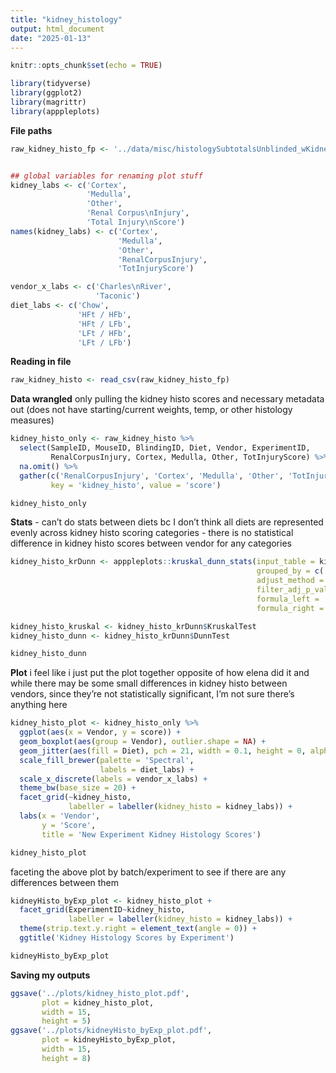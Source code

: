 ```yaml
---
title: "kidney_histology"
output: html_document
date: "2025-01-13"
---
```


```r
knitr::opts_chunk$set(echo = TRUE)
```

```r
library(tidyverse)
library(ggplot2)
library(magrittr)
library(apppleplots)
```

**File paths**
```r
raw_kidney_histo_fp <- '../data/misc/histologySubtotalsUnblinded_wKidney.csv'


## global variables for renaming plot stuff
kidney_labs <- c('Cortex',
                 'Medulla',
                 'Other',
                 'Renal Corpus\nInjury',
                 'Total Injury\nScore')
names(kidney_labs) <- c('Cortex',
                        'Medulla',
                        'Other',
                        'RenalCorpusInjury',
                        'TotInjuryScore')

vendor_x_labs <- c('Charles\nRiver',
                   'Taconic')
diet_labs <- c('Chow',
               'HFt / HFb',
               'HFt / LFb',
               'LFt / HFb',
               'LFt / LFb')
```

**Reading in file**
```r
raw_kidney_histo <- read_csv(raw_kidney_histo_fp)
```

**Data wrangled**
only pulling the kidney histo scores and necessary metadata out (does not have starting/current weights, temp, or other histology measures)
```r
kidney_histo_only <- raw_kidney_histo %>% 
  select(SampleID, MouseID, BlindingID, Diet, Vendor, ExperimentID, 
         RenalCorpusInjury, Cortex, Medulla, Other, TotInjuryScore) %>% 
  na.omit() %>% 
  gather(c('RenalCorpusInjury', 'Cortex', 'Medulla', 'Other', 'TotInjuryScore'), 
         key = 'kidney_histo', value = 'score')

kidney_histo_only
```

**Stats**
- can't do stats between diets bc I don't think all diets are represented evenly across kidney histo scoring categories
- there is no statistical difference in kidney histo scores between vendor for any categories 
```r
kidney_histo_krDunn <- apppleplots::kruskal_dunn_stats(input_table = kidney_histo_only,
                                                       grouped_by = c('kidney_histo', 'ExperimentID'),
                                                       adjust_method = 'BH',
                                                       filter_adj_p_value = FALSE,
                                                       formula_left = 'score',
                                                       formula_right = 'Vendor')

kidney_histo_kruskal <- kidney_histo_krDunn$KruskalTest
kidney_histo_dunn <- kidney_histo_krDunn$DunnTest

kidney_histo_dunn
```

**Plot**
i feel like i just put the plot together opposite of how elena did it and while there may be some small differences in kidney histo between vendors, since they're not statistically significant, I'm not sure there's anything here 
```r
kidney_histo_plot <- kidney_histo_only %>% 
  ggplot(aes(x = Vendor, y = score)) +
  geom_boxplot(aes(group = Vendor), outlier.shape = NA) +
  geom_jitter(aes(fill = Diet), pch = 21, width = 0.1, height = 0, alpha = 0.8, size = 3.5) +
  scale_fill_brewer(palette = 'Spectral',
                    labels = diet_labs) +
  scale_x_discrete(labels = vendor_x_labs) +
  theme_bw(base_size = 20) +
  facet_grid(~kidney_histo,
             labeller = labeller(kidney_histo = kidney_labs)) +
  labs(x = 'Vendor',
       y = 'Score',
       title = 'New Experiment Kidney Histology Scores')

kidney_histo_plot
```
faceting the above plot by batch/experiment to see if there are any differences between them 
```r
kidneyHisto_byExp_plot <- kidney_histo_plot +
  facet_grid(ExperimentID~kidney_histo,
             labeller = labeller(kidney_histo = kidney_labs)) +
  theme(strip.text.y.right = element_text(angle = 0)) +
  ggtitle('Kidney Histology Scores by Experiment')

kidneyHisto_byExp_plot
```
**Saving my outputs**
```r
ggsave('../plots/kidney_histo_plot.pdf',
       plot = kidney_histo_plot,
       width = 15,
       height = 5)
ggsave('../plots/kidneyHisto_byExp_plot.pdf',
       plot = kidneyHisto_byExp_plot,
       width = 15,
       height = 8)
```


